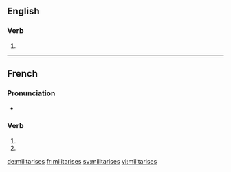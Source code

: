 {{also|militarisés}}
==English==

===Verb===
{{head|en}}

# {{en-third-person singular of|militarise}}

----

==French==

===Pronunciation===
* {{homophones|lang=fr|militarise|militarisent}}

===Verb===
{{fr-verb-form}}

# {{conjugation of|militariser||2|s|pres|ind|lang=fr}}
# {{conjugation of|militariser||2|s|pres|sub|lang=fr}}

[[de:militarises]]
[[fr:militarises]]
[[sv:militarises]]
[[vi:militarises]]